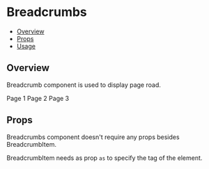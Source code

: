 
<Meta title="Components/Breadcrumbs" component={Breadcrumbs} />

<!--- Component template -->


<!--- Component documentation -->

# Breadcrumbs

- [Overview](#overview)
- [Props](#props)
- [Usage](#usage)

## Overview

Breadcrumb component is used to display page road.

<Canvas>
  <Story name="Normal">
    <Breadcrumbs>
      <BreadcrumbItem as="a" href="/">
        Page 1
      </BreadcrumbItem>
      <BreadcrumbItem as="a" href="/">
        Page 2
      </BreadcrumbItem>
      <BreadcrumbItem as="a" href="/">
        Page 3
      </BreadcrumbItem>
    </Breadcrumbs>
  </Story>
</Canvas>

## Props

Breadcrumbs component doesn't require any props besides BreadcrumbItem.

BreadcrumbItem needs as prop `as` to specify the tag of the element.

<ArgsTable props={BreadcrumbItem} />
